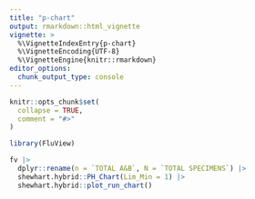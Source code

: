 ```yaml
---
title: "p-chart"
output: rmarkdown::html_vignette
vignette: >
  %\VignetteIndexEntry{p-chart}
  %\VignetteEncoding{UTF-8}
  %\VignetteEngine{knitr::rmarkdown}
editor_options: 
  chunk_output_type: console
---
```


```r
knitr::opts_chunk$set(
  collapse = TRUE,
  comment = "#>"
)
```

```r
library(FluView)
```

```r
fv |> 
  dplyr::rename(n = `TOTAL A&B`, N = `TOTAL SPECIMENS`) |> 
  shewhart.hybrid::PH_Chart(Lim_Min = 1) |> 
  shewhart.hybrid::plot_run_chart()
```

